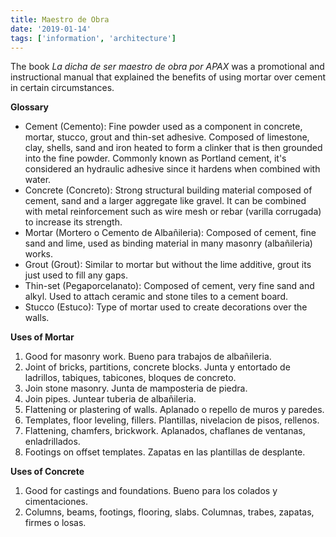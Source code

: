 ```yaml
---
title: Maestro de Obra
date: '2019-01-14'
tags: ['information', 'architecture']
---
```


The book *La dicha de ser maestro de obra por APAX* was a promotional and instructional manual that explained the benefits of using mortar over cement in certain circumstances.

**Glossary**

* Cement (Cemento): Fine powder used as a component in concrete, mortar, stucco, grout and thin-set adhesive. Composed of limestone, clay, shells, sand and iron heated to form a clinker that is then grounded into the fine powder. Commonly known as Portland cement, it's considered an hydraulic adhesive since it hardens when combined with water.
* Concrete (Concreto): Strong structural building material composed of cement, sand and a larger aggregate like gravel. It can be combined with metal reinforcement such as wire mesh or rebar (varilla corrugada) to increase its strength.
* Mortar (Mortero o Cemento de Albañileria): Composed of cement, fine sand and lime, used as binding material in many masonry (albañileria) works.
* Grout (Grout): Similar to mortar but without the lime additive, grout its just used to fill any gaps.
* Thin-set (Pegaporcelanato): Composed of cement, very fine sand and alkyl. Used to attach ceramic and stone tiles to a cement board.
* Stucco (Estuco): Type of mortar used to create decorations over the walls.

**Uses of Mortar**

1. Good for masonry work. Bueno para trabajos de albañileria. 
2. Joint of bricks, partitions, concrete blocks. Junta y entortado de ladrillos, tabiques, tabicones, bloques de concreto.
3. Join stone masonry. Junta de mamposteria de piedra.
4. Join pipes. Juntear tuberia de albañileria.
5. Flattening or plastering of walls. Aplanado o repello de muros y paredes.
6. Templates, floor leveling, fillers. Plantillas, nivelacion de pisos, rellenos.
7. Flattening, chamfers, brickwork. Aplanados, chaflanes de ventanas, enladrillados. 
8. Footings on offset templates. Zapatas en las plantillas de desplante.

**Uses of Concrete**

1. Good for castings and foundations. Bueno para los colados y cimentaciones.
2. Columns, beams, footings, flooring, slabs. Columnas, trabes, zapatas, firmes o losas.

